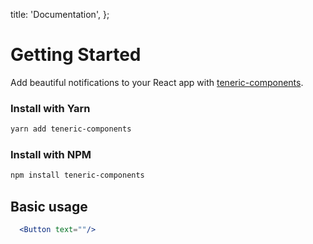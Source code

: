 
  title: 'Documentation',
};


# Getting Started

Add beautiful notifications to your React app with [teneric-components](https://github.com/T-Every/teneric-components).

### Install with Yarn

```sh
yarn add teneric-components
```

### Install with NPM

```sh
npm install teneric-components
```

## Basic usage

```jsx
  <Button text=""/>
```
